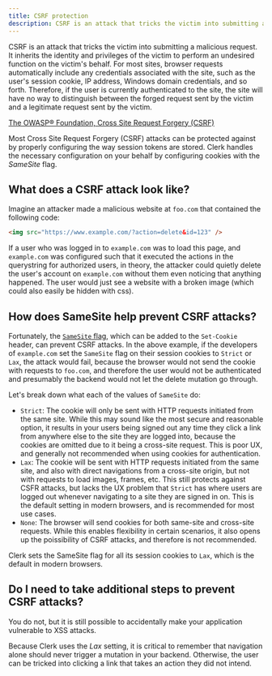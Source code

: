 ```yaml
---
title: CSRF protection
description: CSRF is an attack that tricks the victim into submitting a malicious request. It inherits the identity and privileges of the victim to perform an undesired function on the victim’s behalf.
---
```


CSRF is an attack that tricks the victim into submitting a malicious request. It inherits the identity and privileges of the victim to perform an undesired function on the victim's behalf. For most sites, browser requests automatically include any credentials associated with the site, such as the user's session cookie, IP address, Windows domain credentials, and so forth. Therefore, if the user is currently authenticated to the site, the site will have no way to distinguish between the forged request sent by the victim and a legitimate request sent by the victim.

[The OWASP® Foundation, Cross Site Request Forgery (CSRF)](https://owasp.org/www-community/attacks/csrf)

Most Cross Site Request Forgery (CSRF) attacks can be protected against by properly configuring the way session tokens are stored. Clerk handles the necessary configuration on your behalf by configuring cookies with the _SameSite_ flag.

## What does a CSRF attack look like?

Imagine an attacker made a malicious website at `foo.com` that contained the following code:

```html
<img src="https://www.example.com/?action=delete&id=123" />
```

If a user who was logged in to `example.com` was to load this page, and `example.com` was configured such that it executed the actions in the querystring for authorized users, in theory, the attacker could quietly delete the user's account on `example.com` without them even noticing that anything happened. The user would just see a website with a broken image (which could also easily be hidden with css).

## How does SameSite help prevent CSRF attacks?

Fortunately, the [`SameSite` flag](https://developer.mozilla.org/en-US/docs/Web/HTTP/Headers/Set-Cookie#samesitesamesite-value), which can be added to the `Set-Cookie` header, can prevent CSRF attacks. In the above example, if the developers of `example.com` set the `SameSite` flag on their session cookies to `Strict` or `Lax`, the attack would fail, because the browser would not send the cookie with requests to `foo.com`, and therefore the user would not be authenticated and presumably the backend would not let the delete mutation go through.

Let's break down what each of the values of `SameSite` do:

- `Strict`: The cookie will only be sent with HTTP requests initiated from the same site. While this may sound like the most secure and reasonable option, it results in your users being signed out any time they click a link from anywhere else to the site they are logged into, because the cookies are omitted due to it being a cross-site request. This is poor UX, and generally not recommended when using cookies for authentication.
- `Lax`: The cookie will be sent with HTTP requests initiated from the same site, and also with direct navigations from a cross-site origin, but not with requests to load images, frames, etc. This still protects against CSFR attacks, but lacks the UX problem that `Strict` has where users are logged out whenever navigating to a site they are signed in on. This is the default setting in modern browsers, and is recommended for most use cases.
- `None`: The browser will send cookies for both same-site and cross-site requests. While this enables flexibility in certain scenarios, it also opens up the poissibility of CSRF attacks, and therefore is not recommended.

Clerk sets the SameSite flag for all its session cookies to `Lax`, which is the default in modern browsers.

## Do I need to take additional steps to prevent CSRF attacks?

You do not, but it is still possible to accidentally make your application vulnerable to XSS attacks.

Because Clerk uses the _Lax_ setting, it is critical to remember that navigation alone should never trigger a mutation in your backend. Otherwise, the user can be tricked into clicking a link that takes an action they did not intend.
